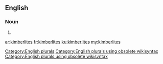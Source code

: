 ==English==

===Noun===
{{head|en}}

# {{plural of|kimberlite}}

[[Category:English plurals]][[Category:English plurals using obsolete wikisyntax]][[Category:English plurals using obsolete wikisyntax]]

[[ar:kimberlites]]
[[fr:kimberlites]]
[[ku:kimberlites]]
[[my:kimberlites]]
